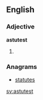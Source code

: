 ==English==

===Adjective===
'''astutest'''

# {{en-superlative of|astute}}

===Anagrams===
* [[statutes#English|statutes]]

[[sv:astutest]]